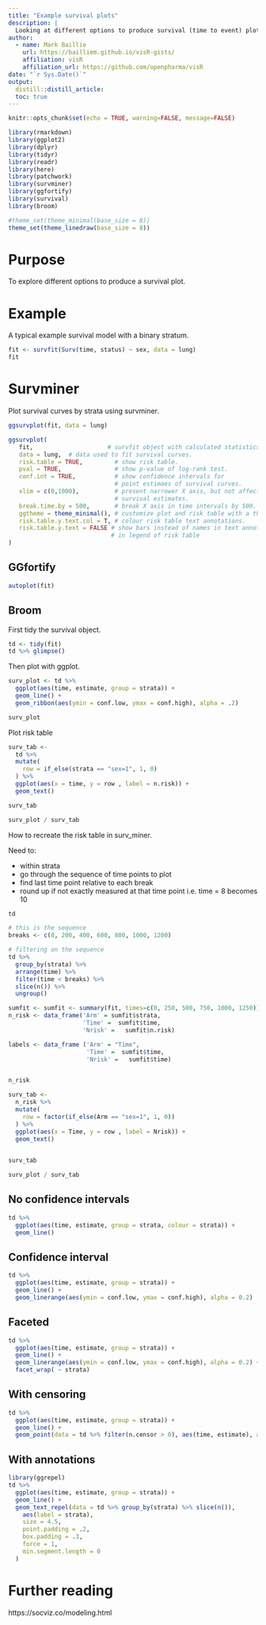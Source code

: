 ```yaml
---
title: "Example survival plots"
description: |
  Looking at different options to produce survival (time to event) plot including survminer, ggfortify and broom.
author:
  - name: Mark Baillie 
    url: https://bailliem.github.io/visR-gists/
    affiliation: visR
    affiliation_url: https://github.com/openpharma/visR
date: "`r Sys.Date()`"
output: 
  distill::distill_article:
  toc: true
---
```


```r
knitr::opts_chunk$set(echo = TRUE, warning=FALSE, message=FALSE)

library(rmarkdown)
library(ggplot2)
library(dplyr)
library(tidyr)
library(readr)
library(here)
library(patchwork)
library(survminer)
library(ggfortify)
library(survival)
library(broom)

#theme_set(theme_minimal(base_size = 8))
theme_set(theme_linedraw(base_size = 8))

```


# Purpose

To explore different options to produce a survival plot. 

# Example 

A typical example survival model with a binary stratum. 

```r
fit <- survfit(Surv(time, status) ~ sex, data = lung)
fit
```


# Survminer

Plot survival curves by strata using survminer. 

```r
ggsurvplot(fit, data = lung)
```


```r
ggsurvplot(
   fit,                     # survfit object with calculated statistics.
   data = lung,  # data used to fit survival curves. 
   risk.table = TRUE,         # show risk table.
   pval = TRUE,               # show p-value of log-rank test.
   conf.int = TRUE,           # show confidence intervals for 
                              # point estimaes of survival curves.
   xlim = c(0,1000),          # present narrower X axis, but not affect
                              # survival estimates.
   break.time.by = 500,       # break X axis in time intervals by 500.
   ggtheme = theme_minimal(), # customize plot and risk table with a theme.
   risk.table.y.text.col = T, # colour risk table text annotations.
   risk.table.y.text = FALSE # show bars instead of names in text annotations
                             # in legend of risk table
)
```



## GGfortify


```r
autoplot(fit)
```

## Broom 

First tidy the survival object. 

```r
td <- tidy(fit)
td %>% glimpse()
```

Then plot with ggplot. 

```r
surv_plot <- td %>% 
  ggplot(aes(time, estimate, group = strata)) + 
  geom_line() +
  geom_ribbon(aes(ymin = conf.low, ymax = conf.high), alpha = .2)

surv_plot
```


Plot risk table 

```r
surv_tab <-
  td %>% 
  mutate(
    row = if_else(strata == "sex=1", 1, 0)  
  ) %>%
  ggplot(aes(x = time, y = row , label = n.risk)) + 
  geom_text() 

surv_tab
```

```r
surv_plot / surv_tab
```

How to recreate the risk table in surv_miner. 

Need to:

* within strata
* go through the sequence of time points to plot
* find last time point relative to each break
* round up if not exactly measured at that time point i.e. time = 8 becomes 10


```r

td

# this is the sequence
breaks <- c(0, 200, 400, 600, 800, 1000, 1200)

# filtering on the sequence
td %>%
  group_by(strata) %>%
  arrange(time) %>%
  filter(time < breaks) %>%
  slice(n()) %>%
  ungroup()
```

```r
sumfit <- sumfit <- summary(fit, times=c(0, 250, 500, 750, 1000, 1250))
n_risk <- data_frame('Arm' = sumfit$strata,
                     'Time' =  sumfit$time,
                     'Nrisk' =   sumfit$n.risk)

labels <- data_frame ('Arm' = "Time",
                      'Time' =  sumfit$time,
                      'Nrisk' =   sumfit$time)


n_risk
```

```r
surv_tab <-
  n_risk %>% 
  mutate(
    row = factor(if_else(Arm == "sex=1", 1, 0))  
  ) %>%
  ggplot(aes(x = Time, y = row , label = Nrisk)) + 
  geom_text() 
  

surv_tab
```

```r
surv_plot / surv_tab
```



## No confidence intervals 

```r
td %>% 
  ggplot(aes(time, estimate, group = strata, colour = strata)) + 
  geom_line() 

```

## Confidence interval

```r
td %>% 
  ggplot(aes(time, estimate, group = strata)) + 
  geom_line() +
  geom_linerange(aes(ymin = conf.low, ymax = conf.high), alpha = 0.2) 

```

## Faceted

```r
td %>% 
  ggplot(aes(time, estimate, group = strata)) + 
  geom_line() +
  geom_linerange(aes(ymin = conf.low, ymax = conf.high), alpha = 0.2) +
  facet_wrap( ~ strata)

```

## With censoring


```r
td %>% 
  ggplot(aes(time, estimate, group = strata)) + 
  geom_line() +
  geom_point(data = td %>% filter(n.censor > 0), aes(time, estimate), alpha = 0.5)

```


## With annotations 


```r
library(ggrepel)
td %>% 
  ggplot(aes(time, estimate, group = strata)) + 
  geom_line() +
  geom_text_repel(data = td %>% group_by(strata) %>% slice(n()),
    aes(label = strata),
    size = 4.5,
    point.padding = .2,
    box.padding = .3,
    force = 1,
    min.segment.length = 0
  )

```


# Further reading

https://socviz.co/modeling.html
